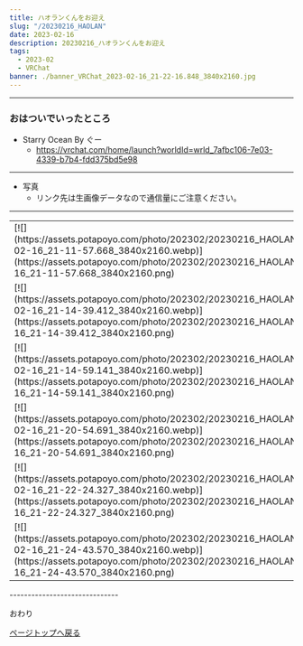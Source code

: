 ```yaml
---
title: ハオランくんをお迎え
slug: "/20230216_HAOLAN"
date: 2023-02-16
description: 20230216_ハオランくんをお迎え
tags:
  - 2023-02
  - VRChat
banner: ./banner_VRChat_2023-02-16_21-22-16.848_3840x2160.jpg
---
```

------------------------------
### おはついでいったところ

+ Starry Ocean By ぐー
  + https://vrchat.com/home/launch?worldId=wrld_7afbc106-7e03-4339-b7b4-fdd375bd5e98
------------------------------
+ 写真
  + リンク先は生画像データなので通信量にご注意ください。
------------------------------
<table>
    <tr>
      <td>[![](https://assets.potapoyo.com/photo/202302/20230216_HAOLAN/thumb_VRChat_2023-02-16_21-11-57.668_3840x2160.webp)](https://assets.potapoyo.com/photo/202302/20230216_HAOLAN/VRChat_2023-02-16_21-11-57.668_3840x2160.png)</td>
      <td>[![](https://assets.potapoyo.com/photo/202302/20230216_HAOLAN/thumb_VRChat_2023-02-16_21-12-06.471_3840x2160.webp)](https://assets.potapoyo.com/photo/202302/20230216_HAOLAN/VRChat_2023-02-16_21-12-06.471_3840x2160.png)</td>
    </tr>
    <tr>
      <td>[![](https://assets.potapoyo.com/photo/202302/20230216_HAOLAN/thumb_VRChat_2023-02-16_21-14-39.412_3840x2160.webp)](https://assets.potapoyo.com/photo/202302/20230216_HAOLAN/VRChat_2023-02-16_21-14-39.412_3840x2160.png)</td>
      <td>[![](https://assets.potapoyo.com/photo/202302/20230216_HAOLAN/thumb_VRChat_2023-02-16_21-14-51.905_3840x2160.webp)](https://assets.potapoyo.com/photo/202302/20230216_HAOLAN/VRChat_2023-02-16_21-14-51.905_3840x2160.png)</td>
    </tr>
    <tr>
      <td>[![](https://assets.potapoyo.com/photo/202302/20230216_HAOLAN/thumb_VRChat_2023-02-16_21-14-59.141_3840x2160.webp)](https://assets.potapoyo.com/photo/202302/20230216_HAOLAN/VRChat_2023-02-16_21-14-59.141_3840x2160.png)</td>
      <td>[![](https://assets.potapoyo.com/photo/202302/20230216_HAOLAN/thumb_VRChat_2023-02-16_21-17-41.667_3840x2160.webp)](https://assets.potapoyo.com/photo/202302/20230216_HAOLAN/VRChat_2023-02-16_21-17-41.667_3840x2160.png)</td>
    </tr>
    <tr>
      <td>[![](https://assets.potapoyo.com/photo/202302/20230216_HAOLAN/thumb_VRChat_2023-02-16_21-20-54.691_3840x2160.webp)](https://assets.potapoyo.com/photo/202302/20230216_HAOLAN/VRChat_2023-02-16_21-20-54.691_3840x2160.png)</td>
      <td>[![](https://assets.potapoyo.com/photo/202302/20230216_HAOLAN/thumb_VRChat_2023-02-16_21-22-16.848_3840x2160.webp)](https://assets.potapoyo.com/photo/202302/20230216_HAOLAN/VRChat_2023-02-16_21-22-16.848_3840x2160.png)</td>
    </tr>
    <tr>
      <td>[![](https://assets.potapoyo.com/photo/202302/20230216_HAOLAN/thumb_VRChat_2023-02-16_21-22-24.327_3840x2160.webp)](https://assets.potapoyo.com/photo/202302/20230216_HAOLAN/VRChat_2023-02-16_21-22-24.327_3840x2160.png)</td>
      <td>[![](https://assets.potapoyo.com/photo/202302/20230216_HAOLAN/thumb_VRChat_2023-02-16_21-22-32.841_3840x2160.webp)](https://assets.potapoyo.com/photo/202302/20230216_HAOLAN/VRChat_2023-02-16_21-22-32.841_3840x2160.png)</td>
    </tr>
    <tr>
      <td>[![](https://assets.potapoyo.com/photo/202302/20230216_HAOLAN/thumb_VRChat_2023-02-16_21-24-43.570_3840x2160.webp)](https://assets.potapoyo.com/photo/202302/20230216_HAOLAN/VRChat_2023-02-16_21-24-43.570_3840x2160.png)</td>
      <td>[![](https://assets.potapoyo.com/photo/202302/20230216_HAOLAN/thumb_VRChat_2023-02-16_21-24-50.646_3840x2160.webp)](https://assets.potapoyo.com/photo/202302/20230216_HAOLAN/VRChat_2023-02-16_21-24-50.646_3840x2160.png)</td>
    </tr>
</table>  
------------------------------

おわり

<a href="#">ページトップへ戻る</a>